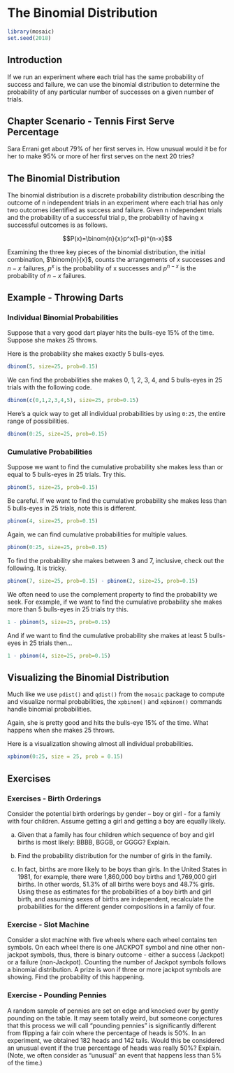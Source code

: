 # The Binomial Distribution

```r
library(mosaic)
set.seed(2018)
```

## Introduction {#introduction}

If we run an experiment where each trial has the same probability of success and failure, we can use the binomial distribution to determine the probability of any particular number of successes on a given number of trials.

## Chapter Scenario - Tennis First Serve Percentage

Sara Errani get about 79% of her first serves in. How unusual would it be for her to make 95% or more of her first serves on the next 20 tries?

## The Binomial Distribution

The binomial distribution is a discrete probability distribution describing the outcome of n independent trials in an experiment where each trial has only two outcomes identified as success and failure. Given n independent trials and the probability of a successful trial p, the probability of having x successful outcomes is as follows.

$$P(x)=\binom{n}{x}p^x(1-p)^{n-x}$$

Examining the three key pieces of the binomial distribution,  the initial combination, $\binom{n}{x}$, counts the arrangements of $x$ successes and $n-x$ failures, $p^x$ is the probability of x successes and $p^{n-x}$ is the probability of $n-x$ failures.


## Example - Throwing Darts

### Individual Binomial Probabilities

Suppose that a very good dart player hits the bulls-eye 15% of the time. Suppose she makes 25 throws. 

Here is the probability she makes exactly 5 bulls-eyes.

```r
dbinom(5, size=25, prob=0.15) 
```

We can find the probabilities she makes 0, 1, 2, 3, 4, and 5 bulls-eyes in 25 trials with the following code.

```r
dbinom(c(0,1,2,3,4,5), size=25, prob=0.15) 
```


Here's a quick way to get all individual probabilities by using `0:25`, the entire range of possibilities.

```r
dbinom(0:25, size=25, prob=0.15) 
```

### Cumulative Probabilities

Suppose we want to find the cumulative probability she makes less than or equal to 5 bulls-eyes in 25 trials. Try this.

```r
pbinom(5, size=25, prob=0.15) 
```

Be careful. If we want to find the cumulative probability she makes less than 5 bulls-eyes in 25 trials, note this is different.

```r
pbinom(4, size=25, prob=0.15) 
```

Again, we can find cumulative probabilities for multiple values.

```r
pbinom(0:25, size=25, prob=0.15) 
```


To find the probability she makes between 3 and 7, inclusive, check out the following. It is tricky.

```r
pbinom(7, size=25, prob=0.15) - pbinom(2, size=25, prob=0.15)
```

We often need to use the complement property to find the probability we seek. For example, if we want to find the cumulative probability she makes more than 5 bulls-eyes in 25 trials try this.

```r
1 - pbinom(5, size=25, prob=0.15) 
```

And if we want to find the cumulative probability she makes at least 5 bulls-eyes in 25 trials then...

```r
1 - pbinom(4, size=25, prob=0.15) 
```


## Visualizing the Binomial Distribution

Much like we use `pdist()` and `qdist()` from the `mosaic` package to compute and visualize normal probabilities, the `xpbinom()` and `xqbinom()` commands handle binomial probabilities.

Again, she is pretty good and hits the bulls-eye 15% of the time. What happens when she makes 25 throws.

Here is a visualization showing almost all individual probabilities. 

```r
xpbinom(0:25, size = 25, prob = 0.15)
```


## Exercises {#exercises}

### Exercises - Birth Orderings
Consider the potential birth orderings by gender – boy or girl - for a family with four children. Assume getting a girl and getting a boy are equally likely.

(a) Given that a family has four children which sequence of boy and girl births is most likely:  BBBB, BGGB, or GGGG? Explain.

(b) Find the probability distribution for the number of girls in the family.

(c) In fact, births are more likely to be boys than girls.  In the United States in 1981, for example, there were 1,860,000 boy births and 1,769,000 girl births.  In other words, 51.3% of all births were boys and 48.7% girls.  Using these as estimates for the probabilities of a boy birth and girl birth, and assuming sexes of births are independent, recalculate the probabilities for the different gender compositions in a family of four. 

### Exercise - Slot Machine
Consider a slot machine with five wheels where each wheel contains ten symbols. On each wheel there is one JACKPOT symbol and nine other non-jackpot symbols, thus, there is binary outcome - either a success (Jackpot) or a failure (non-Jackpot). Counting the number of Jackpot symbols follows a binomial distribution. A prize is won if three or more jackpot symbols are showing. Find the probability of this happening.

### Exercise - Pounding Pennies
A random sample of pennies are set on edge and knocked over by gently pounding on the table. It may seem totally weird, but someone conjectures that this process we will call “pounding pennies” is significantly different from flipping a fair coin where the percentage of heads is 50%. In an experiment, we obtained 182 heads and 142 tails. Would this be considered an unusual event if the true percentage of heads was really 50%? Explain. (Note, we often consider as "unusual" an event that happens less than 5% of the time.)

